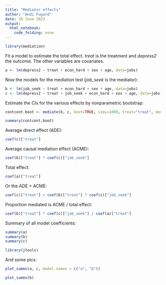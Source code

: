 ```yaml
---
title: "Mediator effects"
author: "Andi Fugard"
date: 30 June 2023
output: 
  html_notebook: 
    code_folding: none
---
```


```r
library(mediation)
```



Fit a model to estimate the total effect. *treat* is the treatment and *depress2* the outcome. The other variables are covariates.

```r
a <- lm(depress2 ~ treat + econ_hard + sex + age, data=jobs)
```

Now the models for the mediation test (*job_seek* is the mediator):

```r
b <- lm(job_seek ~ treat + econ_hard + sex + age, data=jobs)
c <- lm(depress2 ~ treat + job_seek + econ_hard + sex + age, data=jobs)
```


Estimate the CIs for the various effects by nonparametric bootstrap:

```r
contcont.boot <- mediate(b, c, boot=TRUE, sims=1000, treat="treat", mediator="job_seek")
```


```r
summary(contcont.boot)
```

Average direct effect (ADE):

```r
coef(c)["treat"]
```

Average causal mediation effect (ACME):

```r
coef(b)["treat"] * coef(c)["job_seek"]
```


Total effect:

```r
coef(a)["treat"]
```
Or the ADE + ACME:

```r
coef(c)["treat"] + coef(b)["treat"] * coef(c)["job_seek"]
```


Proportion mediated is ACME / total effect:

```r
coef(b)["treat"] * coef(c)["job_seek"] / coef(a)["treat"]
```

Summary of all model coefficients:

```r
summary(a)
summary(b)
summary(c)
```

```r
library(jtools)
```


And some pics:

```r
plot_summs(a, c, model.names = c("a", "b"))
```


```r
plot_summs(b)
```
